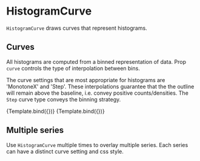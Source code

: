 
# HistogramCurve

<Meta title="Addons/XY/Histograms/HistogramCurve" />

`HistogramCurve` draws curves that represent histograms.

<ArgsTable of={HistogramCurve} />

## Curves

All histograms are computed from a binned representation of data. Prop `curve` controls the type of interpolation between bins.

The curve settings that are most appropriate for histograms are 'MonotoneX' and 'Step'.
These interpolations guarantee that the the outline will remain above the baseline, i.e. convey positive counts/densities. The `Step` curve type conveys the binning strategy.

<Canvas>
    <Story
        name="linear curve"
        args={{
            curve: 'MonotoneX',
        }}
        component={HistogramCurve}
        decorators={[ChartHistogramDecorator]}
    >
        {Template.bind({})}
    </Story>
    <Story
        name="step curve"
        args={{
            curve: 'Step',
        }}
        component={HistogramCurve}
        decorators={[ChartHistogramDecorator]}
    >
        {Template.bind({})}
    </Story>
</Canvas>

## Multiple series

Use `HistogramCurve` multiple times to overlay multiple series. Each series can have a distinct curve setting and css style.

<Canvas>
    <Story name="multiple series">
        <Chart size={[400, 300]} padding={[40, 40, 60, 60]} style={{ display: 'inline-block' }}>
            <Histogram
                data={sampleData}
                breaks={[-7, -6, -5, -4, -3, -2, -1, 0, 1, 2, 3, 4, 5, 6, 7]}
                scaleX={{
                    variant: 'linear',
                    domain: 'auto',
                }}
                scaleY={{
                    variant: 'linear',
                    domain: 'auto',
                }}
            >
                <Axis variant={'bottom'} label={'x (a.u.)'} />
                <Axis variant={'left'} label={'counts'} />
                <HistogramCurve ids={['A']} curve="Step" style={{ strokeWidth: 3 }} />
                <HistogramCurve
                    ids={['B']}
                    curve="MonotoneX"
                    style={{ strokeDasharray: '6 6', strokeWidth: 2 }}
                />
            </Histogram>
        </Chart>
    </Story>
</Canvas>
